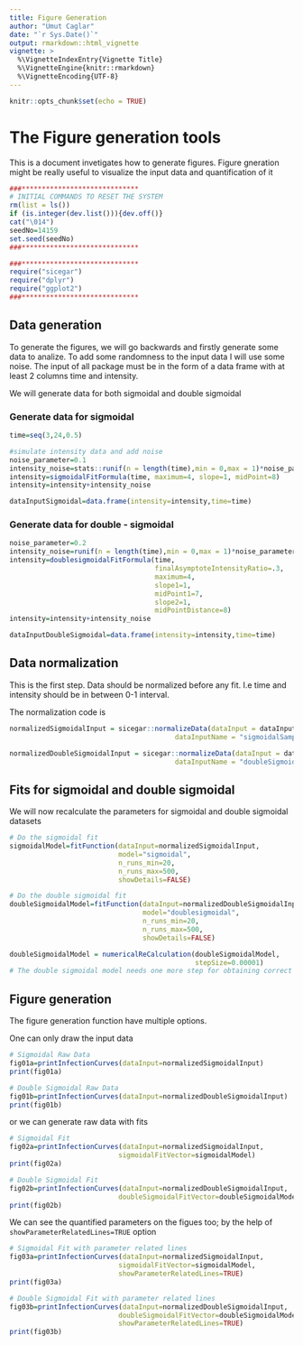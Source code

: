 ```yaml
---
title: Figure Generation
author: "Umut Caglar"
date: "`r Sys.Date()`"
output: rmarkdown::html_vignette
vignette: >
  %\VignetteIndexEntry{Vignette Title}
  %\VignetteEngine{knitr::rmarkdown}
  %\VignetteEncoding{UTF-8}
---
```

  
```r
knitr::opts_chunk$set(echo = TRUE)
```
  
# The Figure generation tools
This is a document invetigates how to generate figures. Figure gneration might be really useful to visualize the input data and quantification of it
  
  
```r

###*****************************
# INITIAL COMMANDS TO RESET THE SYSTEM
rm(list = ls())
if (is.integer(dev.list())){dev.off()}
cat("\014")
seedNo=14159
set.seed(seedNo)
###*****************************

###*****************************
require("sicegar")
require("dplyr")
require("ggplot2")
###*****************************
```

## Data generation
To generate the figures, we will go backwards and firstly generate some data to analize. To add some randomness to the input data I will use some noise. The input of all package must be in the form of a data frame with at least 2 columns time and intensity. 

We will generate data for both sigmoidal and double sigmoidal 

### Generate data for sigmoidal
```r
time=seq(3,24,0.5)

#simulate intensity data and add noise
noise_parameter=0.1
intensity_noise=stats::runif(n = length(time),min = 0,max = 1)*noise_parameter
intensity=sigmoidalFitFormula(time, maximum=4, slope=1, midPoint=8)
intensity=intensity+intensity_noise

dataInputSigmoidal=data.frame(intensity=intensity,time=time)
```


### Generate data for double - sigmoidal
```r
noise_parameter=0.2
intensity_noise=runif(n = length(time),min = 0,max = 1)*noise_parameter
intensity=doublesigmoidalFitFormula(time,
                                    finalAsymptoteIntensityRatio=.3,
                                    maximum=4,
                                    slope1=1,
                                    midPoint1=7,
                                    slope2=1,
                                    midPointDistance=8)
intensity=intensity+intensity_noise

dataInputDoubleSigmoidal=data.frame(intensity=intensity,time=time)
```

## Data normalization 

This is the first step. Data should be normalized before any fit. I.e time and intensity should be in between 0-1 interval. 

The normalization code is 

```r
normalizedSigmoidalInput = sicegar::normalizeData(dataInput = dataInputSigmoidal, 
                                         dataInputName = "sigmoidalSample")

normalizedDoubleSigmoidalInput = sicegar::normalizeData(dataInput = dataInputDoubleSigmoidal, 
                                         dataInputName = "doubleSigmoidalSample")
```


## Fits for sigmoidal and double sigmoidal

We will now recalculate the parameters for sigmoidal and double sigmoidal datasets

```r
# Do the sigmoidal fit
sigmoidalModel=fitFunction(dataInput=normalizedSigmoidalInput,
                           model="sigmoidal",
                           n_runs_min=20,
                           n_runs_max=500,
                           showDetails=FALSE)

# Do the double sigmoidal fit
doubleSigmoidalModel=fitFunction(dataInput=normalizedDoubleSigmoidalInput,
                                 model="doublesigmoidal",
                                 n_runs_min=20,
                                 n_runs_max=500,
                                 showDetails=FALSE)

doubleSigmoidalModel = numericalReCalculation(doubleSigmoidalModel,
                                              stepSize=0.00001)
# The double sigmoidal model needs one more step for obtaining correct values named as "numericalReCalculation"
```


## Figure generation
The figure generation function have multiple options.

One can only draw the input data
```r
# Sigmoidal Raw Data
fig01a=printInfectionCurves(dataInput=normalizedSigmoidalInput)
print(fig01a)

# Double Sigmoidal Raw Data
fig01b=printInfectionCurves(dataInput=normalizedDoubleSigmoidalInput)
print(fig01b)
```

or we can generate raw data with fits


```r
# Sigmoidal Fit
fig02a=printInfectionCurves(dataInput=normalizedSigmoidalInput,
                           sigmoidalFitVector=sigmoidalModel)
print(fig02a)

# Double Sigmoidal Fit
fig02b=printInfectionCurves(dataInput=normalizedDoubleSigmoidalInput,
                           doubleSigmoidalFitVector=doubleSigmoidalModel)
print(fig02b)
```

We can see the quantified parameters on the figues too; by the help of `showParameterRelatedLines=TRUE` option

```r
# Sigmoidal Fit with parameter related lines
fig03a=printInfectionCurves(dataInput=normalizedSigmoidalInput,
                           sigmoidalFitVector=sigmoidalModel,
                           showParameterRelatedLines=TRUE)
print(fig03a)

# Double Sigmoidal Fit with parameter related lines
fig03b=printInfectionCurves(dataInput=normalizedDoubleSigmoidalInput,
                           doubleSigmoidalFitVector=doubleSigmoidalModel,
                           showParameterRelatedLines=TRUE)
print(fig03b)
```
